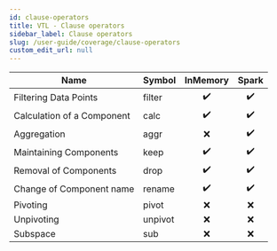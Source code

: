 ```yaml
---
id: clause-operators
title: VTL - Clause operators
sidebar_label: Clause operators
slug: /user-guide/coverage/clause-operators
custom_edit_url: null
---
```


| Name                       | Symbol  |      InMemory      |       Spark        |
| -------------------------- | :------ | :----------------: | :----------------: |
| Filtering Data Points      | filter  | :heavy_check_mark: | :heavy_check_mark: |
| Calculation of a Component | calc    | :heavy_check_mark: | :heavy_check_mark: |
| Aggregation                | aggr    |        :x:         | :heavy_check_mark: |
| Maintaining Components     | keep    | :heavy_check_mark: | :heavy_check_mark: |
| Removal of Components      | drop    | :heavy_check_mark: | :heavy_check_mark: |
| Change of Component name   | rename  | :heavy_check_mark: | :heavy_check_mark: |
| Pivoting                   | pivot   |        :x:         |        :x:         |
| Unpivoting                 | unpivot |        :x:         |        :x:         |
| Subspace                   | sub     |        :x:         |        :x:         |
